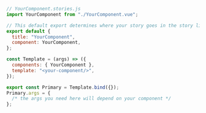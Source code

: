 ```js
// YourComponent.stories.js
import YourComponent from "./YourComponent.vue";

// This default export determines where your story goes in the story list
export default {
  title: "YourComponent",
  component: YourComponent,
};

const Template = (args) => ({
  components: { YourComponent },
  template: "<your-component/>",
});

export const Primary = Template.bind({});
Primary.args = {
  /* the args you need here will depend on your component */
};

```
